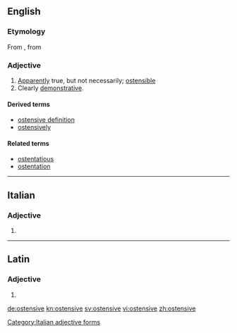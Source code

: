 ==English==

===Etymology===
From {{etyl|fr|en}} {{term|ostensif|lang=fr}}, from {{etyl|ML.|en}} {{term|ostensivus|lang=la}}

===Adjective===
{{en-adj}}

# [[apparently|Apparently]] true, but not necessarily; [[ostensible]]
# Clearly [[demonstrative]].

====Derived terms====
* [[ostensive definition]]
* [[ostensively]]

====Related terms====
* [[ostentatious]]
* [[ostentation]]

----

==Italian==

===Adjective===
{{head|it}} {{g|f}}

# {{feminine plural of|ostensivo|lang=it}}

[[Category:Italian adjective forms]]

----

==Latin==

===Adjective===
{{la-adj-form|ostensive}}

# {{inflection of|ostensivus||voc|m|s|lang=la}}

[[de:ostensive]]
[[kn:ostensive]]
[[sv:ostensive]]
[[vi:ostensive]]
[[zh:ostensive]]
